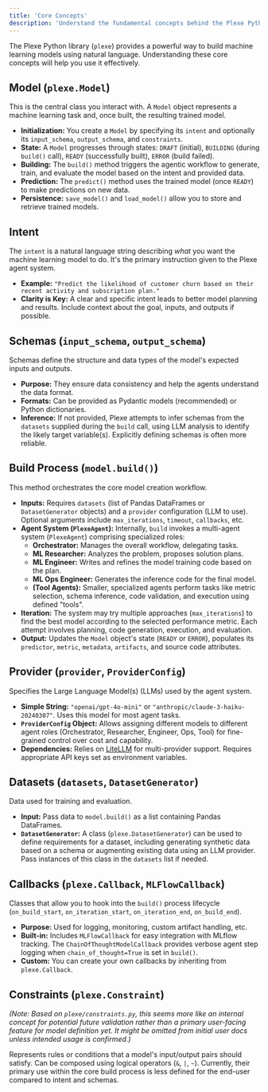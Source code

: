 ```yaml
---
title: 'Core Concepts'
description: 'Understand the fundamental concepts behind the Plexe Python library.'
---
```


The Plexe Python library (`plexe`) provides a powerful way to build machine learning models using natural language. Understanding these core concepts will help you use it effectively.

## Model (`plexe.Model`)

This is the central class you interact with. A `Model` object represents a machine learning task and, once built, the resulting trained model.

* **Initialization:** You create a `Model` by specifying its `intent` and optionally its `input_schema`, `output_schema`, and `constraints`.
* **State:** A `Model` progresses through states: `DRAFT` (initial), `BUILDING` (during `build()` call), `READY` (successfully built), `ERROR` (build failed).
* **Building:** The `build()` method triggers the agentic workflow to generate, train, and evaluate the model based on the intent and provided data.
* **Prediction:** The `predict()` method uses the trained model (once `READY`) to make predictions on new data.
* **Persistence:** `save_model()` and `load_model()` allow you to store and retrieve trained models.

## Intent

The `intent` is a natural language string describing *what* you want the machine learning model to do. It's the primary instruction given to the Plexe agent system.

* **Example:** `"Predict the likelihood of customer churn based on their recent activity and subscription plan."`
* **Clarity is Key:** A clear and specific intent leads to better model planning and results. Include context about the goal, inputs, and outputs if possible.

## Schemas (`input_schema`, `output_schema`)

Schemas define the structure and data types of the model's expected inputs and outputs.

* **Purpose:** They ensure data consistency and help the agents understand the data format.
* **Formats:** Can be provided as Pydantic models (recommended) or Python dictionaries.
* **Inference:** If not provided, Plexe attempts to infer schemas from the `datasets` supplied during the `build` call, using LLM analysis to identify the likely target variable(s). Explicitly defining schemas is often more reliable.

## Build Process (`model.build()`)

This method orchestrates the core model creation workflow.

* **Inputs:** Requires `datasets` (list of Pandas DataFrames or `DatasetGenerator` objects) and a `provider` configuration (LLM to use). Optional arguments include `max_iterations`, `timeout`, `callbacks`, etc.
* **Agent System (`PlexeAgent`):** Internally, `build` invokes a multi-agent system (`PlexeAgent`) comprising specialized roles:
  * **Orchestrator:** Manages the overall workflow, delegating tasks.
  * **ML Researcher:** Analyzes the problem, proposes solution plans.
  * **ML Engineer:** Writes and refines the model training code based on the plan.
  * **ML Ops Engineer:** Generates the inference code for the final model.
  * **(Tool Agents):** Smaller, specialized agents perform tasks like metric selection, schema inference, code validation, and execution using defined "tools".
* **Iteration:** The system may try multiple approaches (`max_iterations`) to find the best model according to the selected performance metric. Each attempt involves planning, code generation, execution, and evaluation.
* **Output:** Updates the `Model` object's state (`READY` or `ERROR`), populates its `predictor`, `metric`, `metadata`, `artifacts`, and source code attributes.

## Provider (`provider`, `ProviderConfig`)

Specifies the Large Language Model(s) (LLMs) used by the agent system.

* **Simple String:** `"openai/gpt-4o-mini"` or `"anthropic/claude-3-haiku-20240307"`. Uses this model for most agent tasks.
* **`ProviderConfig` Object:** Allows assigning different models to different agent roles (Orchestrator, Researcher, Engineer, Ops, Tool) for fine-grained control over cost and capability.
* **Dependencies:** Relies on [LiteLLM](https://docs.litellm.ai/docs/) for multi-provider support. Requires appropriate API keys set as environment variables.

## Datasets (`datasets`, `DatasetGenerator`)

Data used for training and evaluation.

* **Input:** Pass data to `model.build()` as a list containing Pandas DataFrames.
* **`DatasetGenerator`:** A class (`plexe.DatasetGenerator`) can be used to define requirements for a dataset, including generating synthetic data based on a schema or augmenting existing data using an LLM provider. Pass instances of this class in the `datasets` list if needed.

## Callbacks (`plexe.Callback`, `MLFlowCallback`)

Classes that allow you to hook into the `build()` process lifecycle (`on_build_start`, `on_iteration_start`, `on_iteration_end`, `on_build_end`).

* **Purpose:** Used for logging, monitoring, custom artifact handling, etc.
* **Built-in:** Includes `MLFlowCallback` for easy integration with MLflow tracking. The `ChainOfThoughtModelCallback` provides verbose agent step logging when `chain_of_thought=True` is set in `build()`.
* **Custom:** You can create your own callbacks by inheriting from `plexe.Callback`.

## Constraints (`plexe.Constraint`)

*(Note: Based on `plexe/constraints.py`, this seems more like an internal concept for potential future validation rather than a primary user-facing feature for model definition yet. It might be omitted from initial user docs unless intended usage is confirmed.)*

Represents rules or conditions that a model's input/output pairs should satisfy. Can be composed using logical operators (`&`, `|`, `~`). Currently, their primary use within the core build process is less defined for the end-user compared to intent and schemas.